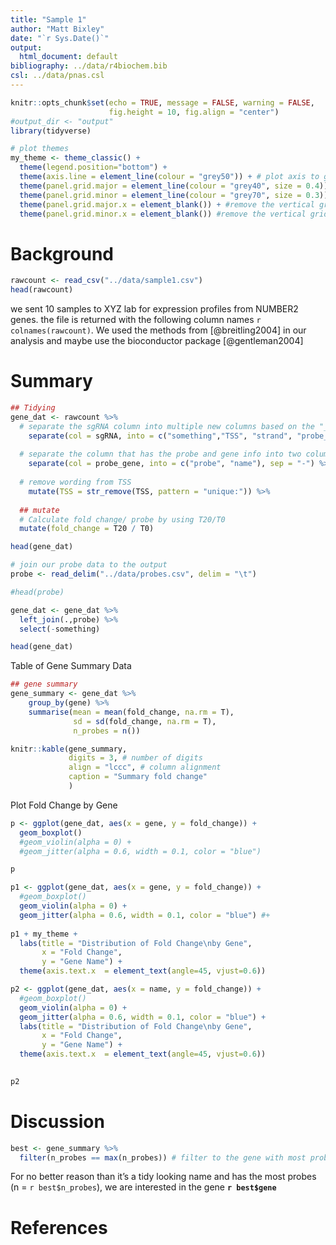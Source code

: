 ```yaml
---
title: "Sample 1"
author: "Matt Bixley"
date: "`r Sys.Date()`"
output:
  html_document: default
bibliography: ../data/r4biochem.bib
csl: ../data/pnas.csl
---
```


```r
knitr::opts_chunk$set(echo = TRUE, message = FALSE, warning = FALSE, 
                      fig.height = 10, fig.align = "center")
#output_dir <- "output"
library(tidyverse)

# plot themes
my_theme <- theme_classic() + 
  theme(legend.position="bottom") +
  theme(axis.line = element_line(colour = "grey50")) + # plot axis to grey
  theme(panel.grid.major = element_line(colour = "grey40", size = 0.4)) + # grid to grey
  theme(panel.grid.minor = element_line(colour = "grey70", size = 0.3)) + # grid to grey
  theme(panel.grid.major.x = element_blank()) + #remove the vertical grid lines 
  theme(panel.grid.minor.x = element_blank()) #remove the vertical grid lines

```

# Background
```r
rawcount <- read_csv("../data/sample1.csv")
head(rawcount)
```

we sent 10 samples to XYZ lab for expression profiles from NUMBER2 genes. the file is returned with the following column names ```r colnames(rawcount)```. We used the methods from [@breitling2004] in our analysis and maybe use the bioconductor package [@gentleman2004]


# Summary

```r

## Tidying
gene_dat <- rawcount %>% 
  # separate the sgRNA column into multiple new columns based on the "_" character as a delimiter 
    separate(col = sgRNA, into = c("something","TSS", "strand", "probe_gene"), sep = "_") %>%
  
  # separate the column that has the probe and gene info into two columns based on the "-" character
    separate(col = probe_gene, into = c("probe", "name"), sep = "-") %>% 
  
  # remove wording from TSS
    mutate(TSS = str_remove(TSS, pattern = "unique:")) %>% 
  
  ## mutate
  # Calculate fold change/ probe by using T20/T0
  mutate(fold_change = T20 / T0)

head(gene_dat)

```

```r
# join our probe data to the output
probe <- read_delim("../data/probes.csv", delim = "\t")

#head(probe)

gene_dat <- gene_dat %>% 
  left_join(.,probe) %>% 
  select(-something)

head(gene_dat)

```


Table of Gene Summary Data
```r
## gene summary
gene_summary <- gene_dat %>%
    group_by(gene) %>%
    summarise(mean = mean(fold_change, na.rm = T), 
              sd = sd(fold_change, na.rm = T),
              n_probes = n())

knitr::kable(gene_summary, 
             digits = 3, # number of digits
             align = "lccc", # column alignment
             caption = "Summary fold change"
             )
```

Plot Fold Change by Gene

```r
p <- ggplot(gene_dat, aes(x = gene, y = fold_change)) +
  geom_boxplot()
  #geom_violin(alpha = 0) +
  #geom_jitter(alpha = 0.6, width = 0.1, color = "blue")

p
```

```r
p1 <- ggplot(gene_dat, aes(x = gene, y = fold_change)) +
  #geom_boxplot()
  geom_violin(alpha = 0) +
  geom_jitter(alpha = 0.6, width = 0.1, color = "blue") #+
  
p1 + my_theme + 
  labs(title = "Distribution of Fold Change\nby Gene",
       x = "Fold Change",
       y = "Gene Name") +
  theme(axis.text.x  = element_text(angle=45, vjust=0.6))

```

```r
p2 <- ggplot(gene_dat, aes(x = name, y = fold_change)) +
  #geom_boxplot()
  geom_violin(alpha = 0) +
  geom_jitter(alpha = 0.6, width = 0.1, color = "blue") +
  labs(title = "Distribution of Fold Change\nby Gene",
       x = "Fold Change",
       y = "Gene Name") +
  theme(axis.text.x  = element_text(angle=45, vjust=0.6))
  

p2
```


# Discussion


```r
best <- gene_summary %>% 
  filter(n_probes == max(n_probes)) # filter to the gene with most probes
```

For no better reason than it's a tidy looking name and has the most probes (n = `r best$n_probes`), we are interested in the gene **`r best$gene`** 

# References
